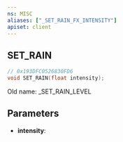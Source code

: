 ```yaml
---
ns: MISC
aliases: ["_SET_RAIN_FX_INTENSITY"]
apiset: client
---
```

## SET_RAIN

```c
// 0x193DFC0526830FD6
void SET_RAIN(float intensity);
```

Old name: _SET_RAIN_LEVEL

## Parameters
* **intensity**: